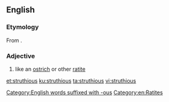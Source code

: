 ==English==

===Etymology===
From {{etyl|la|en}} {{m|la|struthio||ostrich}} {{suffix|lang=en||-ous|t2=relating to}}.

===Adjective===
{{en-adj}}

# {{lb|en|ornithology}} like an [[ostrich]] or other [[ratite]]

[[et:struthious]]
[[ku:struthious]]
[[ta:struthious]]
[[vi:struthious]]

[[Category:English words suffixed with -ous]]
[[Category:en:Ratites]]